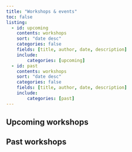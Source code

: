 ```yaml
---
title: "Workshops & events"
toc: false
listing:
  - id: upcoming
    contents: workshops
    sort: "date desc"
    categories: false
    fields: [title, author, date, description]
    include:
        categories: [upcoming]
  - id: past
    contents: workshops
    sort: "date desc"
    categories: false
    fields: [title, author, date, description]
    include:
        categories: [past]
---
```


## Upcoming workshops

:::{#upcoming}
:::

## Past workshops

:::{#past}
:::
